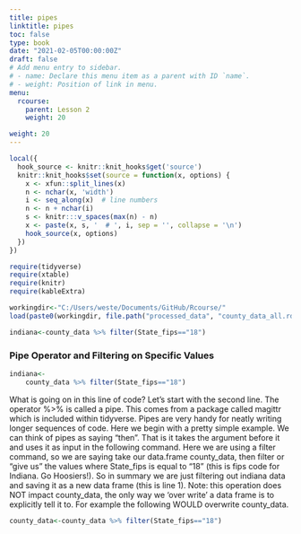 ```yaml
---
title: pipes
linktitle: pipes
toc: false
type: book
date: "2021-02-05T00:00:00Z"
draft: false
# Add menu entry to sidebar.
# - name: Declare this menu item as a parent with ID `name`.
# - weight: Position of link in menu.
menu:
  rcourse:
    parent: Lesson 2
    weight: 20

weight: 20
---
```


```r
local({
  hook_source <- knitr::knit_hooks$get('source')
  knitr::knit_hooks$set(source = function(x, options) {
    x <- xfun::split_lines(x)
    n <- nchar(x, 'width')
    i <- seq_along(x)  # line numbers
    n <- n + nchar(i)
    s <- knitr:::v_spaces(max(n) - n)
    x <- paste(x, s, '  # ', i, sep = '', collapse = '\n')
    hook_source(x, options)
  })
})

require(tidyverse)
require(xtable)
require(knitr)
require(kableExtra)

workingdir<-"C:/Users/weste/Documents/GitHub/Rcourse/"
load(paste0(workingdir, file.path("processed_data", "county_data_all.rda")))

indiana<-county_data %>% filter(State_fips=="18")
```

### Pipe Operator and Filtering on Specific Values
```r
indiana<-
    county_data %>% filter(State_fips=="18")
```
What is going on in this line of code? Let's start with the second line. The operator %>% is called a pipe. This comes from a package called magittr which is included within tidyverse. Pipes are very handy for neatly writing longer sequences of code. Here we begin with a pretty simple example. We can think of pipes as saying "then". That is it takes the argument before it and uses it as input in the following command. Here we are using a filter command, so we are saying take our data.frame county_data, then filter or "give us" the values where State_fips is equal to "18" (this is fips code for Indiana. Go Hoosiers!). So in summary we are just filtering out indiana data and saving it as a new data frame (this is line 1). Note: this operation does NOT impact county_data, the only way we 'over write' a data frame is to explicitly tell it to. For example the following WOULD overwrite county_data.

```r
county_data<-county_data %>% filter(State_fips=="18")
```  